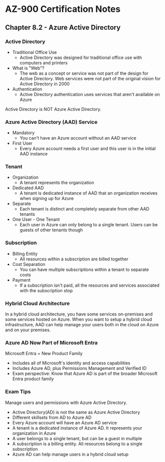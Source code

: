 # AZ-900 Certification Notes
## Chapter 8.2 - Azure Active Directory

### Active Directory
* Traditional Office Use
	* Active Directory was designed for traditional office use with computers and printers
* What is "Web"?
	* The web as a concept or service was not part of the design for Active Directory. Web services were not part of the original vision for Active Directory in 2000
* Authentication
	* Active Directory authentication uses services that aren't available on Azure

Active Directory is NOT Azure Active Directory.

### Azure Active Directory (AAD) Service
* Mandatory
	* You can't have an Azure account without an AAD service
* First User
	* Every Azure account needs a first user and this user is in the initial AAD instance

### Tenant
* Organization
	* A tenant represents the organization
* Dedicated AAD
	* A tenant is dedicated instance of AAD that an organization receives when signing up for Azure
* Separate
	* Each tenant is distinct and completely separate from other AAD tenants
* One User - One Tenant
	* Each user in Azure can only belong to a single tenant. Users can be guests of other tenants though

### Subscription
* Billing Entity
	* All resources within a subscription are billed together
* Cost Separation
	* You can have multiple subscriptions within a tenant to separate costs
* Payment
	* If a subscription isn't paid, all the resources and services associated with the subscription stop

### Hybrid Cloud Architecture
In a hybrid cloud architecture, you have some services on-premises and some services hosted on Azure. When you want to setup a hybrid cloud infrastructure, AAD can help manage your users both in the cloud on Azure and on your premises.

### Azure AD Now Part of Microsoft Entra
Microsoft Entra = New Product Family
* Includes all of Microsoft's identity and access capabilities
* Includes Azure AD, plus Permissions Management and Verified ID
* Exam perspective: Know that Azure AD is part of the broader Microsoft Entra product family

### Exam Tips
Manage users and permissions with Azure Active Directory.
* Active Directory(AD) is not the same as Azure Active Directory
* Different skillsets from AD to Azure AD
* Every Azure account will have an Azure AD service
* A tenant is a dedicated instance of Azure AD. It represents your organization in Azure
* A user belongs to a single tenant, but can be a guest in multiple
* A subscription is a billing entity. All resources belong to a single subscription
* Azure AD can help manage users in a hybrid cloud setup